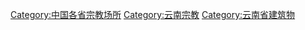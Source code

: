 [[Category:中国各省宗教场所|Category:中国各省宗教场所]]
[[Category:云南宗教|Category:云南宗教]]
[[Category:云南省建筑物|Category:云南省建筑物]]